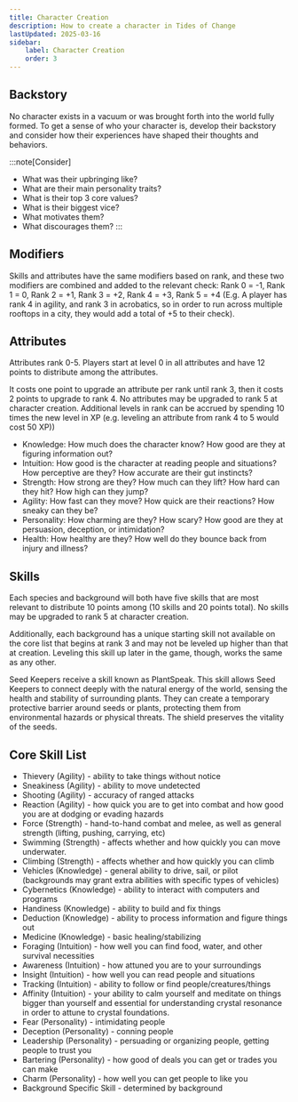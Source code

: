 ```yaml
---
title: Character Creation
description: How to create a character in Tides of Change
lastUpdated: 2025-03-16
sidebar:
    label: Character Creation
    order: 3
---
```


## Backstory

No character exists in a vacuum or was brought forth into the world fully formed. To get a sense of who your character is, develop their backstory and consider how their experiences have shaped their thoughts and behaviors.

:::note[Consider]

-   What was their upbringing like?
-   What are their main personality traits?
-   What is their top 3 core values?
-   What is their biggest vice?
-   What motivates them?
-   What discourages them?
    :::

## Modifiers

Skills and attributes have the same modifiers based on rank, and these two modifiers are combined and added to the relevant check:
Rank 0 = -1, Rank 1 = 0, Rank 2 = +1, Rank 3 = +2, Rank 4 = +3, Rank 5 = +4
(E.g. A player has rank 4 in agility, and rank 3 in acrobatics, so in order to run across multiple rooftops in a city, they would add a total of +5 to their check).

## Attributes

Attributes rank 0-5. Players start at level 0 in all attributes and have 12 points to distribute among the attributes.

It costs one point to upgrade an attribute per rank until rank 3, then it costs 2 points to upgrade to rank 4. No attributes may be upgraded to rank 5 at character creation. Additional levels in rank can be accrued by spending 10 times the new level in XP (e.g. leveling an attribute from rank 4 to 5 would cost 50 XP))

-   Knowledge: How much does the character know? How good are they at figuring information out?
-   Intuition: How good is the character at reading people and situations? How perceptive are they? How accurate are their gut instincts?
-   Strength: How strong are they? How much can they lift? How hard can they hit? How high can they jump?
-   Agility: How fast can they move? How quick are their reactions? How sneaky can they be?
-   Personality: How charming are they? How scary? How good are they at persuasion, deception, or intimidation?
-   Health: How healthy are they? How well do they bounce back from injury and illness?

## Skills

Each species and background will both have five skills that are most relevant to distribute 10 points among (10 skills and 20 points total). No skills may be upgraded to rank 5 at character creation.

Additionally, each background has a unique starting skill not available on the core list that begins at rank 3 and may not be leveled up higher than that at creation. Leveling this skill up later in the game, though, works the same as any other.

Seed Keepers receive a skill known as PlantSpeak. This skill allows Seed Keepers to connect deeply with the natural energy of the world, sensing the health and stability of surrounding plants. They can create a temporary protective barrier around seeds or plants, protecting them from environmental hazards or physical threats. The shield preserves the vitality of the seeds.

## Core Skill List

-   Thievery (Agility) - ability to take things without notice
-   Sneakiness (Agility) - ability to move undetected
-   Shooting (Agility) - accuracy of ranged attacks
-   Reaction (Agility) - how quick you are to get into combat and how good you are at dodging or evading hazards
-   Force (Strength) - hand-to-hand combat and melee, as well as general strength (lifting, pushing, carrying, etc)
-   Swimming (Strength) - affects whether and how quickly you can move underwater.
-   Climbing (Strength) - affects whether and how quickly you can climb
-   Vehicles (Knowledge) - general ability to drive, sail, or pilot (backgrounds may grant extra abilities with specific types of vehicles)
-   Cybernetics (Knowledge) - ability to interact with computers and programs
-   Handiness (Knowledge) - ability to build and fix things
-   Deduction (Knowledge) - ability to process information and figure things out
-   Medicine (Knowledge) - basic healing/stabilizing
-   Foraging (Intuition) - how well you can find food, water, and other survival necessities
-   Awareness (Intuition) - how attuned you are to your surroundings
-   Insight (Intuition) - how well you can read people and situations
-   Tracking (Intuition) - ability to follow or find people/creatures/things
-   Affinity (Intuition) - your ability to calm yourself and meditate on things bigger than yourself and essential for understanding crystal resonance in order to attune to crystal foundations.
-   Fear (Personality) - intimidating people
-   Deception (Personality) - conning people
-   Leadership (Personality) - persuading or organizing people, getting people to trust you
-   Bartering (Personality) - how good of deals you can get or trades you can make
-   Charm (Personality) - how well you can get people to like you
-   Background Specific Skill - determined by background
